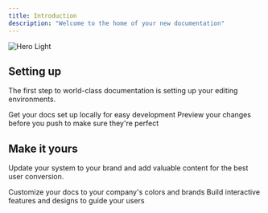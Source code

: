 ```yaml
---
title: Introduction
description: "Welcome to the home of your new documentation"
---
```


<img alt="Hero Light" classname="block dark:hidden" src="/images/hero-light.svg" />

## Setting up

The first step to world-class documentation is setting up your editing environments.

<CardGroup cols={2}>
  <Card title="Installation" icon="server" href="/quickstart">
    Get your docs set up locally for easy development
  </Card>

  <Card title="Setup your settings" icon="gear" href="/quickstart">
    Preview your changes before you push to make sure they're perfect
  </Card>
</CardGroup>

## Make it yours

Update your system to your brand and add valuable content for the best user conversion.

<CardGroup cols={2}>
  <Card title="Customize" icon="palette" href="https://mintlify.com/docs/settings/global">
    Customize your docs to your company's colors and brands
  </Card>

  <Card title="Add Components" icon="screwdriver-wrench" href="https://mintlify.com/docs/content/components/accordions">
    Build interactive features and designs to guide your users
  </Card>
</CardGroup>